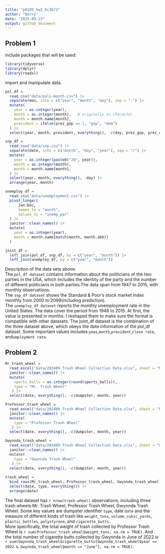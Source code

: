 ```yaml
---
title: "p8105_hw2_hc3671"
author: "Barry"
date: "2025-09-23"
output: github_document
---
```


## Problem 1

include packages that will be used:

```r
library(tidyverse)
library(dplyr)
library(readxl)
```

import and manipulate data.

```r

pol_df = 
  read_csv("data/pols-month.csv") |> 
  separate(mon, into = c("year", "month", "day"), sep = "-") |> 
  mutate(
    year = as.integer(year),
    month = as.integer(month),   # originally as character
    month = month.name[month],
    president = ifelse(prez_gop == 1, "gop", "dem")
  ) |> 
  select(year, month, president, everything(), -c(day, prez_gop, prez_dem), )

snp_df = 
  read_csv("data/snp.csv") |> 
  separate(date, into = c("month", "day", "year"), sep = "/") |> 
  mutate(
    year = as.integer(paste0("20", year)),
    month = as.integer(month),
    month = month.name[month],
  ) |> 
  select(year, month, everything(), -day) |> 
  arrange(year, month)

unemploy_df = 
  read_csv("data/unemployment.csv") |>
  pivot_longer(
      Jan:Dec,
      names_to = "month",
      values_to = "unemp_per"
  ) |> 
  janitor::clean_names() |> 
  mutate(
    year = as.integer(year),
    month = month.name[match(month, month.abb)]
  )

joint_df = 
  left_join(pol_df, snp_df, by = c("year", "month")) |> 
  left_join(unemploy_df, by = c("year", "month"))
```

Description of the data sets above:\
The `pol_df dataset` contains information about the politicians of the two parties in the USA, which includes the identity of the party and the number of different politicians in both parties.The data span from 1947 to 2015, with monthly observations.\
The `snp_df dataset` shows the Standard & Poor’s stock market index monthly from 2000 to 2099(including prediction).\
The `unemploy_df dataset` reports the monthly unemployment rate in the United States. The data cover the period from 1948 to 2015. At first, the value is presented in months. I reshaped them to make sure the format is compatible with other datasets. The joint_df dataset is the combination of the three dataset above, which obeys the date information of the pol_df dataset. Some important values includes:`yeas`,`month`,`president`,`close rate`, and`umployment rate`.\


## Problem 2

```r
Mr_trash_wheel = 
  read_excel("data/202409 Trash Wheel Collection Data.xlsx", sheet = "Mr. Trash Wheel", range = "A2:N653") |> 
  janitor::clean_names() |> 
  mutate(
    sports_balls = as.integer(round(sports_balls)),
    type = "Mr. Trash Wheel"
   ) |> 
  select(date, everything(), -c(dumpster, month, year))

Professor_trash_wheel = 
  read_excel("data/202409 Trash Wheel Collection Data.xlsx", sheet = "Professor Trash Wheel", range = "A2:M120") |> 
  janitor::clean_names() |> 
  mutate(
    type = "Professor Trash Wheel"
   ) |> 
  select(date, everything(), -c(dumpster, month, year))

Gwynnda_trash_wheel = 
  read_excel("data/202409 Trash Wheel Collection Data.xlsx", sheet = "Gwynnda Trash Wheel", range = "A2:L265") |> 
  janitor::clean_names() |> 
  mutate(
    type = "Gwynnda Trash Wheel"
   ) |> 
  select(date, everything(), -c(dumpster, month, year))
  
trash_wheel = 
  bind_rows(Mr_trash_wheel, Professor_trash_wheel, Gwynnda_trash_wheel) |> 
  select(date, type, everything()) |> 
  arrange(date)

```

The final dataset has `r nrow(trash_wheel)` observations, including three trash wheels:Mr. Trash Wheel, Professor Trash Wheel, Gwynnda Trash Wheel. Some key values are dumpster identifier `type`, date `date` and the measure of different kinds of trash like `weight_tons`, `volume_cubic_yards`, `plastic_bottles`, `polystyrene`, and `cigarette_butts`.     
More specifically, the total weight of trash collected by Professor Trash Wheel is `r sum(Professor_trash_wheel$weight_tons, na.rm = TRUE)`. And the total number of cigarette butts collected by Gwynnda in June of 2022 is `r sum(Gwynnda_trash_wheel$cigarette_butts[Gwynnda_trash_wheel$year == 2022 & Gwynnda_trash_wheel$month == "June"], na.rm = TRUE)`.    

